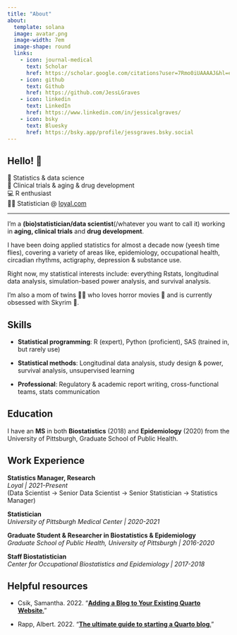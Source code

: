 ```yaml
---
title: "About"
about: 
  template: solana
  image: avatar.png
  image-width: 7em
  image-shape: round
  links: 
    - icon: journal-medical
      text: Scholar
      href: https://scholar.google.com/citations?user=7Rmo0iUAAAAJ&hl=en
    - icon: github
      text: Github
      href: https://github.com/JessLGraves
    - icon: linkedin
      text: LinkedIn
      href: https://www.linkedin.com/in/jessicalgraves/
    - icon: bsky
      text: Bluesky
      href: https://bsky.app/profile/jessgraves.bsky.social
---
```


## Hello! 👋

| 🧮 Statistics & data science
| 💊 Clinical trials & aging & drug development
| 💻 R enthusiast
| 👩‍💻 Statistician \@ [loyal.com](https://loyal.com/)

------------------------------------------------------------------------

I'm a **(bio)statistician/data scientist**(/whatever you want to call it) working in **aging, clinical trials** and **drug development**.

I have been doing applied statistics for almost a decade now (yeesh time flies), covering a variety of areas like, epidemiology, occupational health, circadian rhythms, actigraphy, depression & substance use.

Right now, my statistical interests include: everything Rstats, longitudinal data analysis, simulation-based power analysis, and survival analysis.

I'm also a mom of twins 👯‍♂️ who loves horror movies 🎥 and is currently obsessed with Skyrim 🧙.

## Skills

-   **Statistical programming**: R (expert), Python (proficient), SAS (trained in, but rarely use)

-   **Statistical methods**: Longitudinal data analysis, study design & power, survival analysis, unsupervised learning

-   **Professional**: Regulatory & academic report writing, cross-functional teams, stats communication

## Education

I have an **MS** in both **Biostatistics** (2018) and **Epidemiology** (2020) from the University of Pittsburgh, Graduate School of Public Health.

## Work Experience

**Statistics Manager, Research**\
*Loyal \| 2021-Present\
*(Data Scientist $\to$ Senior Data Scientist $\to$ Senior Statistician $\to$ Statistics Manager)

**Statistician** *\
University of Pittsburgh Medical Center \| 2020-2021*

**Graduate Student & Researcher in Biostatistics & Epidemiology**\
*Graduate School of Public Health, University of Pittsburgh \| 2016-2020*

**Staff Biostatistician\
***Center for Occupational Biostatistics and Epidemiology \| 2017-2018*

## Helpful resources

-   Csik, Samantha. 2022. “[**Adding a Blog to Your Existing Quarto Website**.](https://samanthacsik.github.io/posts/2022-10-24-quarto-blogs/)” 

-   Rapp, Albert. 2022. "[**The ultimate guide to starting a Quarto blog**.](https://albert-rapp.de/posts/13_quarto_blog_writing_guide/13_quarto_blog_writing_guide.html)"
